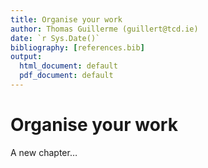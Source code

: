 ```yaml
---
title: Organise your work
author: Thomas Guillerme (guillert@tcd.ie)
date: `r Sys.Date()`
bibliography: [references.bib]
output:
  html_document: default
  pdf_document: default
---
```



# Organise your work
A new chapter...
